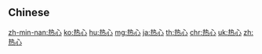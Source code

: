 {{also|熱心}}
==Chinese==
{{zh-see|熱心}}

[[zh-min-nan:热心]]
[[ko:热心]]
[[hu:热心]]
[[mg:热心]]
[[ja:热心]]
[[th:热心]]
[[chr:热心]]
[[uk:热心]]
[[zh:热心]]